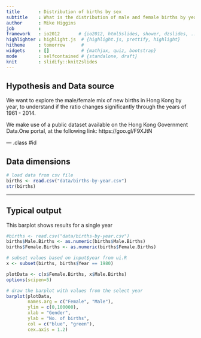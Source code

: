 ```yaml
---
title       : Distribution of births by sex
subtitle    : What is the distribution of male and female births by year in Hong Kong
author      : Mike Higgins
job         : 
framework   : io2012       # {io2012, html5slides, shower, dzslides, ...}
highlighter : highlight.js  # {highlight.js, prettify, highlight}
hitheme     : tomorrow      # 
widgets     : []            # {mathjax, quiz, bootstrap}
mode        : selfcontained # {standalone, draft}
knit        : slidify::knit2slides
---
```


## Hypothesis and Data source

We want to explore the male/female mix of new births in Hong Kong by year, to understand if the ratio changes significantly through the years of 1961 - 2014.

We make use of a public dataset available on the Hong Kong Government Data.One portal, at the following link: https://goo.gl/F9XJtN

--- .class #id 

## Data dimensions

```r
# load data from csv file
births <- read.csv("data/births-by-year.csv")
str(births)
```

---
## Typical output
This barplot shows results for a single year


```r
#births <- read.csv("data/births-by-year.csv")
births$Male.Births <- as.numeric(births$Male.Births)
births$Female.Births <- as.numeric(births$Female.Births)

# subset values based on input$year from ui.R
x <- subset(births, births$Year == 1980)

plotData <- c(x$Female.Births, x$Male.Births)
options(scipen=5)

# draw the barplot with values from the select year
barplot(plotData,
        names.arg = c("Female", "Male"),
        ylim = c(0,100000),
        xlab = "Gender",
        ylab = "No. of births",
        col = c("blue", "green"),
        cex.axis = 1.2)

```
